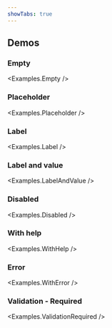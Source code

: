 ```yaml
---
showTabs: true
---
```



## Demos

### Empty

<Examples.Empty />

### Placeholder

<Examples.Placeholder />

### Label

<Examples.Label />

### Label and value

<Examples.LabelAndValue />

### Disabled

<Examples.Disabled />

### With help

<Examples.WithHelp />

### Error

<Examples.WithError />

### Validation - Required

<Examples.ValidationRequired />

<VisibleWhenVisualTest>
  <Examples.LongLabel />
</VisibleWhenVisualTest>
